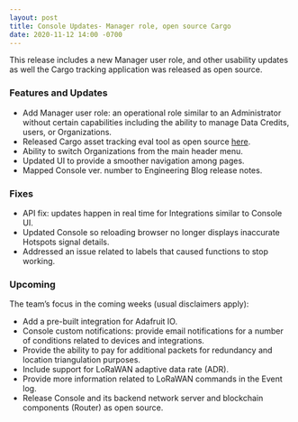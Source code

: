 ```yaml
---
layout: post
title: Console Updates- Manager role, open source Cargo
date: 2020-11-12 14:00 -0700
---
```


This release includes a new Manager user role, and other usability updates as well the Cargo
tracking application was released as open source.

### Features and Updates

- Add Manager user role: an operational role similar to an Administrator without certain
  capabilities including the ability to manage Data Credits, users, or Organizations.
- Released Cargo asset tracking eval tool as open source
  [here](https://github.com/helium/cargo-elixir).
- Ability to switch Organizations from the main header menu.
- Updated UI to provide a smoother navigation among pages.
- Mapped Console ver. number to Engineering Blog release notes.

### Fixes

- API fix: updates happen in real time for Integrations similar to Console UI.
- Updated Console so reloading browser no longer displays inaccurate Hotspots signal details.
- Addressed an issue related to labels that caused functions to stop working.

### Upcoming

The team’s focus in the coming weeks (usual disclaimers apply):

- Add a pre-built integration for Adafruit IO.
- Console custom notifications: provide email notifications for a number of conditions related to
  devices and integrations.
- Provide the ability to pay for additional packets for redundancy and location triangulation
  purposes.
- Include support for LoRaWAN adaptive data rate (ADR).
- Provide more information related to LoRaWAN commands in the Event log.
- Release Console and its backend network server and blockchain components (Router) as open source.
